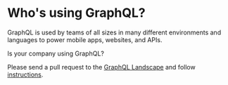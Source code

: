 
# Who's using GraphQL?

GraphQL is used by teams of all sizes in many different environments
and languages to power mobile apps, websites, and APIs.

Is your company using GraphQL?

Please send a pull request to the [GraphQL Landscape](https://github.com/graphql/graphql-landscape) and follow [instructions](https://github.com/graphql/graphql-landscape#new-entries).

<IframeResizer
  className="w-full mt-6"
  src="https://landscape.graphql.org/card-mode?category=graph-ql-foundation-member&grouping=category&embed=yes&style=borderless"
  heightCalculationMethod="lowestElement"
/>
